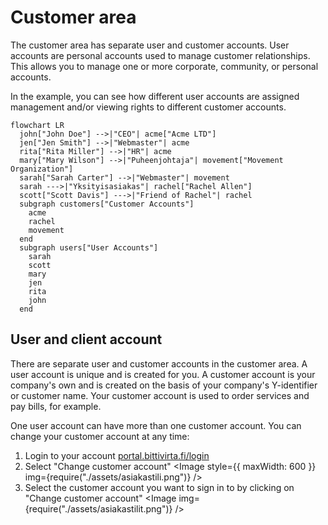 # Customer area

The customer area has separate user and customer accounts. User accounts are personal accounts used to manage customer relationships. This allows you to manage one or more corporate, community, or personal accounts.

In the example, you can see how different user accounts are assigned management and/or viewing rights to different customer accounts.

```mermaid
flowchart LR
  john["John Doe"] -->|"CEO"| acme["Acme LTD"]
  jen["Jen Smith"] -->|"Webmaster"| acme
  rita["Rita Miller"] -->|"HR"| acme
  mary["Mary Wilson"] -->|"Puheenjohtaja"| movement["Movement Organization"]
  sarah["Sarah Carter"] -->|"Webmaster"| movement
  sarah --->|"Yksityisasiakas"| rachel["Rachel Allen"]
  scott["Scott Davis"] --->|"Friend of Rachel"| rachel
  subgraph customers["Customer Accounts"]
    acme
    rachel
    movement
  end
  subgraph users["User Accounts"]
    sarah
    scott
    mary
    jen
    rita
    john
  end
```

## User and client account

There are separate user and customer accounts in the customer area. A user account is unique and is created for you. A customer account is your company's own and is created on the basis of your company's Y-identifier or customer name. Your customer account is used to order services and pay bills, for example.

One user account can have more than one customer account. You can change your customer account at any time:

1. Login to your account [portal.bittivirta.fi/login](https://portal.bittivirta.fi/login)
2. Select "Change customer account"
    <Image style={{ maxWidth: 600 }} img={require("./assets/asiakastili.png")}
    />
3. Select the customer account you want to sign in to by clicking on "Change customer account"
    <Image img={require("./assets/asiakastilit.png")} />













































